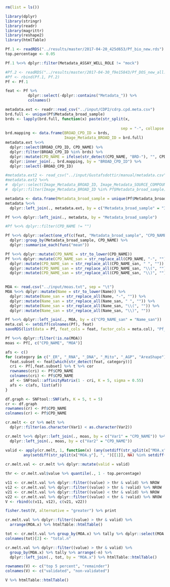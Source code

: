 
```r
rm(list = ls())

library(dplyr)
library(stringr)
library(readr)
library(magrittr)
library(reshape2)
library(htmlTable)

Pf.1 <- readRDS("../results/master/2017-04-20_425d653/Pf_bio_new.rds")
top.percentage <- 0.05

Pf.1 %<>% dplyr::filter(Metadata_ASSAY_WELL_ROLE != "mock")

#Pf.2 <- readRDS("../results/master/2017-04-30_f9e15843/Pf_DOS_new_all.rds")
#Pf <- rbind(Pf.1, Pf.2)
Pf <- Pf.1

feat <- Pf %>% 
          dplyr::select(-dplyr::contains("Metadata_")) %>% 
          colnames()

metadata.ext <- readr::read_csv("../input/CDP2/cdrp.cpd.meta.csv")
brd.full <- unique(Pf$Metadata_broad_sample)
brds <- lapply(brd.full, function(x) paste(str_split(x,
                                                                             "-")[[1]][1:2], 
                                                   sep = "-", collapse = "-")) %>% unlist()
brd.mapping <- data.frame(BROAD_CPD_ID = brds, 
                          Image_Metadata_BROAD_ID = brd.full)
metadata.ext %<>% 
  dplyr::select(BROAD_CPD_ID, CPD_NAME) %>% 
  dplyr::filter(BROAD_CPD_ID %in% brds) %>%
  dplyr::mutate(CPD_NAME = ifelse(str_detect(CPD_NAME, "BRD-"), "", CPD_NAME)) %>%
  dplyr::inner_join(., brd.mapping, by = "BROAD_CPD_ID") %>%
  dplyr::select(-BROAD_CPD_ID)

#metadata.ext2 <- read_csv("../input/Gustafsdottir/manual/metadata.csv")
#metadata.ext2 %<>% 
#  dplyr::select(Image_Metadata_BROAD_ID, Image_Metadata_SOURCE_COMPOUND_NAME) %>% 
#  dplyr::filter(Image_Metadata_BROAD_ID %in% Pf$Metadata_broad_sample) %>% unique()

metadata <- data.frame(Metadata_broad_sample = unique(Pf$Metadata_broad_sample))
metadata %<>% 
  dplyr::left_join(., metadata.ext, by = c("Metadata_broad_sample" = "Image_Metadata_BROAD_ID"))

Pf %<>% dplyr::left_join(., metadata, by = "Metadata_broad_sample")

#Pf %<>% dplyr::filter(CPD_NAME != "")

Pf %<>% dplyr::select(one_of(c(feat, "Metadata_broad_sample", "CPD_NAME"))) %>%
  dplyr::group_by(Metadata_broad_sample, CPD_NAME) %>%
  dplyr::summarise_each(funs("mean"))

Pf %<>% dplyr::mutate(CPD_NAME = str_to_lower(CPD_NAME))
Pf %<>% dplyr::mutate(CPD_NAME_san = str_replace_all(CPD_NAME, "-", "")) %>%
  dplyr::mutate(CPD_NAME_san = str_replace_all(CPD_NAME_san, " ", "")) %>%
  dplyr::mutate(CPD_NAME_san = str_replace_all(CPD_NAME_san, "\\(", "")) %>%
  dplyr::mutate(CPD_NAME_san = str_replace_all(CPD_NAME_san, "\\)", "")) 
  

MOA <- read.csv("../input/moas.txt", sep = "\t")
MOA %<>% dplyr::mutate(Name = str_to_lower(Name)) %>%
  dplyr::mutate(Name_san = str_replace_all(Name, "-", "")) %>%
  dplyr::mutate(Name_san = str_replace_all(Name_san, " ", "")) %>%
  dplyr::mutate(Name_san = str_replace_all(Name_san, "\\(", "")) %>%
  dplyr::mutate(Name_san = str_replace_all(Name_san, "\\)", "")) 

Pf %<>% dplyr::left_join(., MOA, by = c("CPD_NAME_san" = "Name_san"))
meta.col <- setdiff(colnames(Pf), feat)
saveRDS(list(data = Pf, feat_cols = feat, factor_cols = meta.col), "Pf_annotated.rds")

```

```r

Pf %<>% dplyr::filter(!is.na(MOA))
moas <- Pf[, c("CPD_NAME", "MOA")]

afs <- c()
for (category in c("_ER", "_RNA", "_DNA", "_Mito", "_AGP", "AreaShape")) {
  feat.subset <- feat[which(str_detect(feat, category))]
  cri <- Pf[,feat.subset] %>% t %>% cor
  rownames(cri) <- Pf$CPD_NAME
  colnames(cri) <- Pf$CPD_NAME
  af <- SNFtool::affinityMatrix(1 - cri, K = 5, sigma = 0.55)
  afs <- c(afs, list(af))
}

df.graph <- SNFtool::SNF(afs, K = 5, t = 5)
cr <- df.graph
rownames(cr) <- Pf$CPD_NAME
colnames(cr) <- Pf$CPD_NAME

cr.melt <- cr %>% melt %>%
  dplyr::filter(as.character(Var1) < as.character(Var2))

cr.melt %<>% dplyr::left_join(., moas, by = c("Var1" = "CPD_NAME")) %>%
  dplyr::left_join(., moas, by = c("Var2" = "CPD_NAME"))

valid <- apply(cr.melt, 1, function(x) (any(setdiff(str_split(x["MOA.x"], ", ")[[1]], NA) %in% setdiff(str_split(x["MOA.y"], ", ")[[1]], NA)) |
        any(setdiff(str_split(x["MOA.y"], ", ")[[1]], NA) %in% setdiff(str_split(x["MOA.x"], ", ")[[1]], NA))))
        
cr.melt.val <- cr.melt %>% dplyr::mutate(valid = valid)

thr <- cr.melt.val$value %>% quantile(., 1 - top.percentage)

v11 <- cr.melt.val %>% dplyr::filter((value) > thr & valid) %>% NROW
v12 <- cr.melt.val %>% dplyr::filter((value) > thr & !valid) %>% NROW
v21 <- cr.melt.val %>% dplyr::filter((value) < thr & valid) %>% NROW
v22 <- cr.melt.val %>% dplyr::filter((value) < thr & !valid) %>% NROW
V <- rbind(c(v11, v12), c(v21, v22))

fisher.test(V, alternative = "greater") %>% print

cr.melt.val %>% dplyr::filter((value) > thr & valid) %>% 
  arrange(MOA.x) %>% htmlTable::htmlTable()

tot <- cr.melt.val %>% group_by(MOA.x) %>% tally %>% dplyr::select(MOA.x, n)
colnames(tot)[2] <- "total.n"

cr.melt.val %>% dplyr::filter((value) > thr & valid) %>% 
  group_by(MOA.x) %>% tally %>% arrange(-n) %>% 
  dplyr::left_join(., tot, by = "MOA.x") %>% htmlTable::htmlTable()

rownames(V) <- c("top 5 percent", "remainder")
colnames(V) <- c("validated", "non-validated")

V %>% htmlTable::htmlTable()


```

